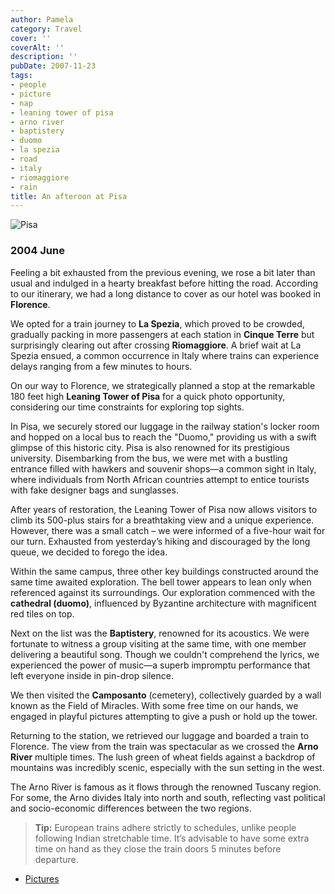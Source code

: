 ```yaml
---
author: Pamela
category: Travel
cover: ''
coverAlt: ''
description: ''
pubDate: 2007-11-23
tags:
- people
- picture
- nap
- leaning tower of pisa
- arno river
- baptistery
- duomo
- la spezia
- road
- italy
- riomaggiore
- rain
title: An afteroon at Pisa
---
```



<Image src={pic1} alt="Pisa"/>

### 2004 June 


Feeling a bit exhausted from the previous evening, we rose a bit later than usual and indulged in a hearty breakfast before hitting the road. According to our itinerary, we had a long distance to cover as our hotel was booked in **Florence**.

We opted for a train journey to **La Spezia**, which proved to be crowded, gradually packing in more passengers at each station in **Cinque Terre** but surprisingly clearing out after crossing **Riomaggiore**. A brief wait at La Spezia ensued, a common occurrence in Italy where trains can experience delays ranging from a few minutes to hours.

On our way to Florence, we strategically planned a stop at the remarkable 180 feet high **Leaning Tower of Pisa** for a quick photo opportunity, considering our time constraints for exploring top sights.

In Pisa, we securely stored our luggage in the railway station's locker room and hopped on a local bus to reach the "Duomo," providing us with a swift glimpse of this historic city. Pisa is also renowned for its prestigious university. Disembarking from the bus, we were met with a bustling entrance filled with hawkers and souvenir shops—a common sight in Italy, where individuals from North African countries attempt to entice tourists with fake designer bags and sunglasses.

After years of restoration, the Leaning Tower of Pisa now allows visitors to climb its 500-plus stairs for a breathtaking view and a unique experience. However, there was a small catch – we were informed of a five-hour wait for our turn. Exhausted from yesterday’s hiking and discouraged by the long queue, we decided to forego the idea.

Within the same campus, three other key buildings constructed around the same time awaited exploration. The bell tower appears to lean only when referenced against its surroundings. Our exploration commenced with the **cathedral (duomo)**, influenced by Byzantine architecture with magnificent red tiles on top.

Next on the list was the **Baptistery**, renowned for its acoustics. We were fortunate to witness a group visiting at the same time, with one member delivering a beautiful song. Though we couldn't comprehend the lyrics, we experienced the power of music—a superb impromptu performance that left everyone inside in pin-drop silence.

We then visited the **Camposanto** (cemetery), collectively guarded by a wall known as the Field of Miracles. With some free time on our hands, we engaged in playful pictures attempting to give a push or hold up the tower.

Returning to the station, we retrieved our luggage and boarded a train to Florence. The view from the train was spectacular as we crossed the **Arno River** multiple times. The lush green of wheat fields against a backdrop of mountains was incredibly scenic, especially with the sun setting in the west.

The Arno River is famous as it flows through the renowned Tuscany region. For some, the Arno divides Italy into north and south, reflecting vast political and socio-economic differences between the two regions.

> **Tip:** European trains adhere strictly to schedules, unlike people following Indian stretchable time. It’s advisable to have some extra time on hand as they close the train doors 5 minutes before departure.

- [Pictures](https://www.flickr.com/photos/santm/albums/72157638398556223/with/11231436533)